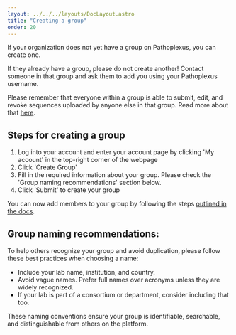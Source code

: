 ---
layout: ../../../layouts/DocLayout.astro
title: "Creating a group"
order: 20
---

If your organization does not yet have a group on Pathoplexus, you can create one. 

If they already have a group, please do not create another! Contact someone in that group and ask them to add you using your Pathoplexus username.

Please remember that everyone within a group is able to submit, edit, and revoke sequences uploaded by anyone else in that group. Read more about that [here](/docs/how-to/add-remove-user-group).

## Steps for creating a group

1. Log into your account and enter your account page by clicking 'My account' in the top-right corner of the webpage
2. Click 'Create Group'
3. Fill in the required information about your group. Please check the 'Group naming recommendations' section below.
4. Click 'Submit' to create your group

You can now add members to your group by following the steps [outlined in the docs](/docs/how-to/add-remove-user-group).

## Group naming recommendations:

To help others recognize your group and avoid duplication, please follow these best practices when choosing a name:
- Include your lab name, institution, and country.
- Avoid vague names. Prefer full names over acronyms unless they are widely recognized.
- If your lab is part of a consortium or department, consider including that too.

These naming conventions ensure your group is identifiable, searchable, and distinguishable from others on the platform.
